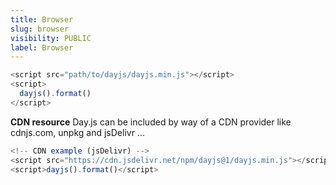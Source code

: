 ```yaml
---
title: Browser
slug: browser
visibility: PUBLIC
label: Browser
---
```

```js
<script src="path/to/dayjs/dayjs.min.js"></script>
<script>
  dayjs().format()
</script>
```
**CDN resource**
<Callout type="info">
Day.js can be included by way of a CDN provider like cdnjs.com, unpkg and jsDelivr ...
</Callout>

```js
<!-- CDN example (jsDelivr) -->
<script src="https://cdn.jsdelivr.net/npm/dayjs@1/dayjs.min.js"></script>
<script>dayjs().format()</script>
```
